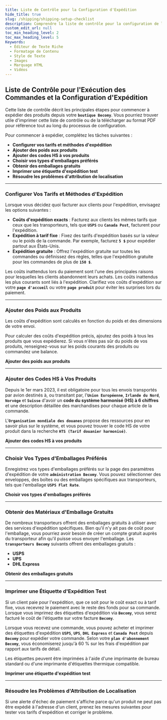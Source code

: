 ```yaml
---
title: Liste de Contrôle pour la Configuration d'Expédition
hide_title: true
slug: /shipping/shipping-setup-checklist
description: Comprendre la liste de contrôle pour la configuration de l'expédition dans votre boutique Becomy.
custom_edit_url: null
toc_min_heading_level: 2
toc_max_heading_level: 5
Keywords:
  - Éditeur de Texte Riche
  - Formatage de Contenu
  - Style de Texte
  - Images
  - Marquage HTML
  - Vidéos
---
```



<head>
  <meta
    property="twitter:description"
    content="Apprenez tout sur le traitement des commandes, de la réception de la commande à son exécution."
  />
  <meta
    property="og:url"
    content="https://docs-becomy.surge.sh/shipping/shipping-setup-checklist"
  />
  <link rel="canonical" href="https://docs-becomy.surge.sh/shipping" />
  <link
    rel="alternate"
    href="https://docs-becomy.surge.sh/shipping/fr"
    hreflang="fr"
  />
</head>

## Liste de Contrôle pour l'Exécution des Commandes et la Configuration d'Expédition

Cette liste de contrôle décrit les principales étapes pour commencer à expédier des produits depuis votre **`boutique Becomy`**. Vous pourriez trouver utile d'imprimer cette liste de contrôle ou de la télécharger au format PDF pour référence tout au long du processus de configuration.

Pour commencer à expédier, complétez les tâches suivantes :

- **Configurer vos tarifs et méthodes d'expédition**
- **Ajouter des poids aux produits**
- **Ajouter des codes HS à vos produits**
- **Choisir vos types d'emballages préférés**
- **Obtenir des emballages gratuits**
- **Imprimer une étiquette d'expédition test**
- **Résoudre les problèmes d'attribution de localisation**

---

### Configurer Vos Tarifs et Méthodes d'Expédition

Lorsque vous décidez quoi facturer aux clients pour l'expédition, envisagez les options suivantes :

- **Coûts d'expédition exacts** : Facturez aux clients les mêmes tarifs que ceux que les transporteurs, tels que **`USPS`** ou **`Canada Post`**, facturent pour l'expédition.
- **Expédition à tarif fixe** : Fixez des tarifs d'expédition basés sur la valeur ou le poids de la commande. Par exemple, facturez **`5 $`** pour expédier partout aux États-Unis.
- **Expédition gratuite** : Offrez l'expédition gratuite sur toutes les commandes ou définissez des règles, telles que l'expédition gratuite pour les commandes de plus de **`150 $`**.

Les coûts inattendus lors du paiement sont l'une des principales raisons pour lesquelles les clients abandonnent leurs achats. Les coûts inattendus les plus courants sont liés à l'expédition. Clarifiez vos coûts d'expédition sur votre **`page d'accueil`** ou votre **`page produit`** pour éviter les surprises lors du paiement.

---

### Ajouter des Poids aux Produits

Les coûts d'expédition sont calculés en fonction du poids et des dimensions de votre envoi.

Pour calculer des coûts d'expédition précis, ajoutez des poids à tous les produits que vous expédierez. Si vous n'êtes pas sûr du poids de vos produits, renseignez-vous sur les poids courants des produits ou commandez une balance.

**Ajouter des poids aux produits**

---

### Ajouter des Codes HS à Vos Produits

Depuis le 1er mars 2023, il est obligatoire pour tous les envois transportés par avion destinés à, ou transitant par, l'**`Union Européenne`**, **`Irlande du Nord`**, **`Norvège`** et **`Suisse`** d'avoir un **code du système harmonisé (HS) à 6 chiffres** et une description détaillée des marchandises pour chaque article de la commande.

L'**`Organisation mondiale des douanes`** propose des ressources pour en savoir plus sur le système, et vous pouvez trouver le code HS de votre produit dans la recherche **`HTS (Tarif douanier harmonisé)`**.

**Ajouter des codes HS à vos produits**

---

### Choisir Vos Types d'Emballages Préférés

Enregistrez vos types d'emballages préférés sur la page des paramètres d'expédition de votre **`administration Becomy`**. Vous pouvez sélectionner des enveloppes, des boîtes ou des emballages spécifiques aux transporteurs, tels que l'emballage **`USPS Flat Rate`**.

**Choisir vos types d'emballages préférés**

---

### Obtenir des Matériaux d'Emballage Gratuits

De nombreux transporteurs offrent des emballages gratuits à utiliser avec des services d'expédition spécifiques. Bien qu'il n'y ait pas de coût pour l'emballage, vous pourriez avoir besoin de créer un compte gratuit auprès du transporteur afin qu'il puisse vous envoyer l'emballage. Les **`transporteurs Becomy`** suivants offrent des emballages gratuits :

- **USPS**
- **UPS**
- **DHL Express**

**Obtenir des emballages gratuits**

---

### Imprimer une Étiquette d'Expédition Test

Si un client paie pour l'expédition, que ce soit pour le coût exact ou à tarif fixe, vous recevrez le paiement avec le reste des fonds pour sa commande. Lorsque vous imprimez des étiquettes d'expédition via **`Becomy`**, vous serez facturé le coût de l'étiquette sur votre facture **`Becomy`**.

Lorsque vous recevez une commande, vous pouvez acheter et imprimer des étiquettes d'expédition **`USPS`**, **`UPS`**, **`DHL Express`** et **`Canada Post`** depuis **`Becomy`** pour expédier votre commande. Selon votre **`plan d'abonnement Becomy`**, vous économiserez jusqu'à 60 % sur les frais d'expédition par rapport aux tarifs de détail.

Les étiquettes peuvent être imprimées à l'aide d'une imprimante de bureau standard ou d'une imprimante d'étiquettes thermique compatible.

**Imprimer une étiquette d'expédition test**

---

### Résoudre les Problèmes d'Attribution de Localisation

Si une alerte d'échec de paiement s'affiche parce qu'un produit ne peut pas être expédié à l'adresse d'un client, prenez les mesures suivantes pour tester vos tarifs d'expédition et corriger le problème.
